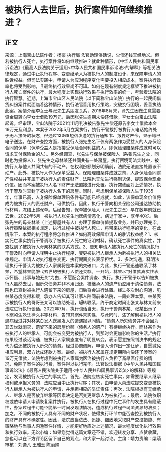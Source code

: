# 被执行人去世后，执行案件如何继续推进？
## 正文
来源：上海宝山法院作者：杨豪 执行局 法官助理俗话说，欠债还钱天经地义。但若被执行人死亡，执行案件将如何继续推进？就此种情形，《中华人民共和国民事诉讼法》《最高人民法院关于适用<中华人民共和国民事诉讼法>的解释》等相关法律规定，通过中止执行程序、变更继承人为被执行人的制度设计，来保障申请人的胜诉权益。但司法实践中，申请人为应对程序变化需要投入相应成本，案件执行效率也将受到影响，且最终执行效果尚不可知。如何在现有制度规定框架下推进被执行人死亡案件的执行，最大程度上实现执行效果与执行效率的统一，考验着法院的执行智慧。近期，上海市宝山区人民法院（以下简称宝山法院）执行的一起民间借贷纠纷案件就面临着这种情形，执行法官善用执行策略，突破执行困境，妥善执结此案。案情介绍李女士与张先生系朋友关系，2018年8月末，张先生因做生意需要资金周转向李女士借款19万元，后因张先生逾期未偿还借款，李女士向宝山法院起诉。经审理，宝山法院于2021年11月判决被告张先生偿还原告李女士借款本金19万元及利息。本案于2022年5月立案执行，执行干警拨打被执行人电话始终处于无人接听的状态，但通过12368短信发送的执行通知书、报告财产令，显示均已电子送达。在财产查控方面，被执行人张先生名下仅有两张作为受益人的人身保险合同的保单（保单受益人是指接受保险合同利益的人，即保险理赔条件成就时可以请求支付保险金的人）。另外经调查，张先生与保单被保险人（系张先生之父，同时也为投保人）、张先生之母林某还共同共有一处房屋。执行困境司法实践中，被执行人与他人共同共有的不动产，在权利份额划分明确前，法院无法直接处置该不动产。此外，被执行人作为保单受益人，保险理赔条件成就之前，人身保险合同财产性权益并非属于被执行人的责任财产，法院也无法进行强制退保、提取保单现金价值。因而本案被执行人名下财产无法直接进行处置。执行突破面对上述情况，执行干警及时查封了被执行人名下的房屋。同时，考虑到保单被保险人生于1935年，年事已高，人身保险保单理赔条件有可能已经成就，如此，该保单现金价值将成为被执行人的责任财产，可供执行。因此，执行干警向相关保险公司送达协助执行材料，冻结上述保单。后经告知，保单被保险人（张先生之父）早在数年前就已去世。2022年5月，被执行人张先生也因病情恶化，病逝于家中，享年40岁。后张先生的母亲林某（上述房屋共有人）办理了保单价值提取业务，并已办理完毕。执行策略依据相关规定，执行过程中被执行人死亡，将带来执行程序的变化，在此情形下，本案的执行程序将怎样推进？如何高效保障申请人的胜诉权益呢？1、核实死亡事实执行干警调取了被执行人死亡的证明材料，确认死亡事件的真实性，并查找到了被执行人母亲林某的联系方式。2、告知申请人被执行人死亡的情况执行干警及时向申请人释明中止执行程序、变更被执行人继承人为新被执行人的相关法律规定。申请人对执行程序变更、执行期间变长表示担忧。3、多次沟通，释明法理执行干警认为被执行人家属将是本案的突破口，为此，执行干警迅速联系了林某，希望林某能够代去世的被执行人偿还欠款。一开始，林某以“对借款真实性表示怀疑、此事与她无关”为由，不愿配合案件调查、执行。执行干警予以告知被执行人虽然去世，但所欠债务并非不用归还，被继承人的遗产仍应用于清偿债务，法院也已查封被执行人遗留下来的房屋，日后将会进行处置。经过多次耐心沟通，见林某态度变得和缓，承办人告知其可让家人陪同前来法院，一同处理本案。林某表示被执行人的哥哥张某可以协助处理，辗转联系，终于商定时间让张某与林某前来法院进行执行谈话。2022年7月，执行谈话当天，执行干警向林某、张某出示了本案的生效法律文书等材料，告知其案件真实性，与此同时，还了解到被执行人的患病经过并对林某白发人送黑发人的遭遇报以同情。“债务人所欠债务并不会因为其去世就消灭，遗留下来的房屋份额（债务人的遗产）有待继续执行。而林某作为被执行人的继承人，可能会被变更为被执行人，到那时会更加影响你的生活。”执行结果经过谈话沟通，被执行人家属态度有了明显转变，表示愿意按照判决书的规定代为偿还被执行人所欠的债务。经过协商调解，申请人也作出一定让步，自愿减免相应利息，双方达成还款方案。最终，被执行人家属在规定期限内偿还了涉案的19万元借款，法院考虑到被执行人家属为医治被执行人负担了高昂医疗费的情况，免除了案件的执行费，案件得以执行完毕。法官说法根据《中华人民共和国民事诉讼法》《最高人民法院关于适用<中华人民共和国民事诉讼法>的解释》等规定，发现被执行人死亡的事实后，首先，法院应核实死亡事实，如需要继承人继承权利或承担义务的，法院应当中止执行程序；其次，由申请人向法院提交变更被执行人继承人为被执行人的申请，并承担相应的举证责任；再次，法院根据有无继承人、继承人是否放弃继承等因素决定是否变更继承人为被执行人；最后，法院依职权或依申请人申请恢复案件执行。被执行人在执行过程中死亡事件的发生具有隐蔽性，办案过程中可能不能第一时间发现该情况，造成执行过程中司法资源的浪费；加之，不同的被执行人具有不同的财产状况，使得执行环节中能否查控到被执行人的财产具有不确定性。因此，法院应当依法、迅捷、细致地采取财产查控措施、有策略地与当事人沟通案件详情，才能更好地应对上述情况，最大程度优化执行效果和执行效率。无讼小编：如果您觉得这篇文章还不错，欢迎转发分享、点赞收藏，您也可以在下方评论区留下自己的观点，和大家一起讨论。主编：靖力责编：梁萌审核：刘逸凡 王雅玉 陈丽娟